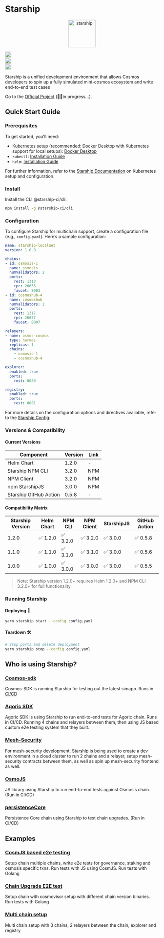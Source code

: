 
# Starship

<p align="center" width="100%">
  <img
    src="https://user-images.githubusercontent.com/10805402/242348990-c141d6cd-e1c9-413f-af68-283de029c3a4.png"
    alt="starship"
    width="90px"
    height="90px"
  />
</p>

<div width="100%" style={{
  display:'flex',
  justifyContent:'center',
  alignItems: 'center',
  paddingTop: '12px'
  }}>
<div style={{paddingRight:'4px'}}>
  <a href="https://github.com/hyperweb-io/starship/actions/workflows/pr-tests.yaml">
    <img
      height="20"
      src="https://github.com/hyperweb-io/starship/actions/workflows/pr-tests.yaml/badge.svg"
    />
  </a>
</div>
<div style={{paddingRight:'4px'}}>
  <a href="https://github.com/hyperweb-io/starship/blob/main/LICENSE">
    <img
      height="20"
      src="https://img.shields.io/badge/license-MIT-blue.svg"
    />
  </a>
</div>

<div style={{paddingRight:'4px'}}>
  <a href="https://github.com/hyperweb-io/starship/releases/latest">
    <img
      height="20"
      src="https://github.com/hyperweb-io/starship/actions/workflows/release.yaml/badge.svg"
    />
  </a>
  </div>
</div>

Starship is a unified development environment that allows Cosmos developers to spin up a fully simulated mini-cosmos ecosystem
and write end-to-end test cases


Go to the [Official Project](https://github.com/hyperweb-io/starship) (👷‍♀️in progress...).

## Quick Start Guide
### Prerequisites
To get started, you'll need:
* Kubernetes setup (recommended: Docker Desktop with Kubernetes support for local setups): [Docker Desktop](https://www.docker.com/products/docker-desktop/)
* `kubectl`: [Installation Guide](https://kubernetes.io/docs/tasks/tools/)
* `helm`: [Installation Guide](https://helm.sh/docs/intro/install/)

For further information, refer to the [Starship Documentation](https://docs.cosmology.zone/starship/get-started/step-2) on Kubernetes setup and configuration.

### Install
Install the CLI @starship-ci/cli:

```bash
npm install -g @starship-ci/cli
```


### Configuration
To configure Starship for multichain support, create a configuration file (e.g., `config.yaml`).
Here’s a sample configuration:

```yaml
name: starship-localnet
version: 1.0.0

chains:
- id: osmosis-1
  name: osmosis
  numValidators: 2
  ports:
    rest: 1313
    rpc: 26653
    faucet: 8003
- id: cosmoshub-4
  name: cosmoshub
  numValidators: 2
  ports:
    rest: 1317
    rpc: 26657
    faucet: 8007

relayers:
- name: osmos-cosmos
  type: hermes
  replicas: 1
  chains:
    - osmosis-1
    - cosmoshub-4

explorer:
  enabled: true
  ports:
    rest: 8080

registry:
  enabled: true
  ports:
    rest: 8081
```

For more details on the configuration options and directives available, refer to the [Starship Config](https://docs.cosmology.zone/starship/config).

### Versions & Compatibility

#### Current Versions
| Component	       | Version | Link
|------------------|---------| --- |
| Helm Chart       | 	1.2.0  |	- |
| Starship NPM CLI | 	3.2.0  | NPM |
| NPM Client       | 3.2.0 | NPM |
| npm StarshipJS | 	3.0.0 | 	NPM |
| Starship GitHub Action |	0.5.8 |	- |

#### Compatibility Matrix
| Starship Version | 	Helm Chart         | 	NPM CLI    | 	NPM Client | 	StarshipJS | 	GitHub Action |
|------------------|---------------------|-------------|-------------|-------------|----------------|
| 1.2.0 | 	✅ 1.2.0 | 	✅ 3.2.0 | 	✅ 3.2.0    | 	✅ 3.0.0    | 	✅ 0.5.8       |
| 1.1.0 |	✅ 1.1.0 |	✅ 3.1.0 | 	✅ 3.1.0    | 	✅ 3.0.0    | 	✅ 0.5.6       |
| 1.0.0 |	✅ 1.0.0 |	✅ 3.0.0 | 	✅ 3.0.0    | 	✅ 3.0.0    | 	✅ 0.5.5       |

> Note: Starship version 1.2.0+ requires Helm 1.2.0+ and NPM CLI 3.2.0+ for full functionality.

### Running Starship

#### Deploying 🚀

```sh
yarn starship start --config config.yaml
```

#### Teardown 🛠️

```sh
# stop ports and delete deployment
yarn starship stop --config config.yaml
```

## Who is using Starship?

### [Cosmos-sdk](https://github.com/cosmos/cosmos-sdk/tree/main/tests/starship)

Cosmos-SDK is running Starship for testing out the latest simapp. Runs in [CI/CD](https://github.com/cosmos/cosmos-sdk/actions/workflows/starship-tests.yml)

### [Agoric SDK](https://github.com/Agoric/agoric-sdk/tree/master/multichain-testing)

Agoric SDK is using Starship to run end-to-end tests for Agoric chain. Runs in CI/CD.
Running 4 chains and relayers between them, then using JS based custom e2e testing system that they built.
### [Mesh-Security](https://github.com/osmosis-labs/mesh-security-sdk/tree/main/tests/starship)

For mesh-security development, Starship is being used to create a dev environment in a cloud cluster to
run 2 chains and a relayer, setup mesh-security contracts between them, as well as spin up mesh-security frontend as well.
### [OsmoJS](https://github.com/osmosis-labs/osmojs/pull/36)

JS library using Starship to run end-to-end tests against Osmosis chain. (Run in CI/CD)
### [persistenceCore](https://github.com/persistenceOne/persistenceCore/pull/198)

Persistence Core chain using Starship to test chain upgrades. (Run in CI/CD)

## Examples

### [CosmJS based e2e testing](https://github.com/hyperweb-io/starship/tree/main/examples/osmojs)

Setup chain multiple chains, write e2e tests for governance, staking and osmosis specific txns.
Run tests with JS using CosmJS.
Run tests with Golang
### [Chain Upgrade E2E test](https://github.com/hyperweb-io/starship/tree/main/examples/upgrade-test)

Setup chain with cosmovisor setup with different chain version binaries.
Run tests with Golang
### [Multi chain setup](https://github.com/hyperweb-io/starship/blob/main/examples/multi-chain/config.yaml)

Multi chain setup with 3 chains, 2 relayers between the chain, explorer and registry
